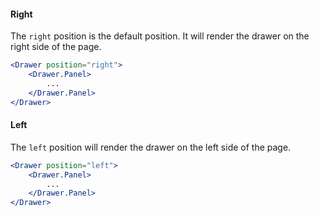 
#### Right
The `right` position is the default position. It will render the drawer on the right side of the page.

<NewfoldRoot>
    <DrawerDemo position="right" buttonText="Right Drawer" />
</NewfoldRoot>

```jsx
<Drawer position="right">
    <Drawer.Panel>
        ...
    </Drawer.Panel>
</Drawer>
```

#### Left
The `left` position will render the drawer on the left side of the page.

<NewfoldRoot>
    <DrawerDemo position="left" buttonText="Left Drawer" />
</NewfoldRoot>

```jsx
<Drawer position="left">
    <Drawer.Panel>
        ...
    </Drawer.Panel>
</Drawer>
```